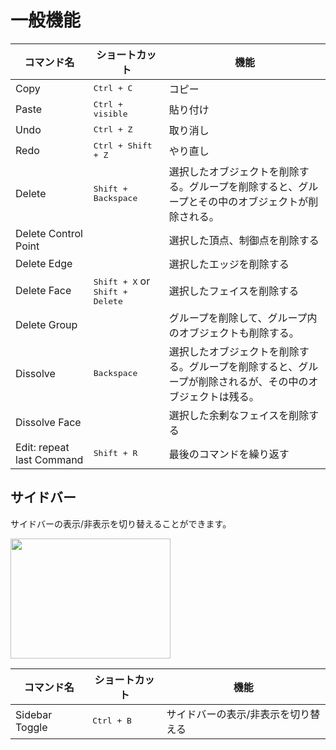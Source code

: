
# 一般機能

| コマンド名                | ショートカット                                    | 機能                                                                                                       |
| ------------------------- | ------------------------------------------------- | ---------------------------------------------------------------------------------------------------------- |
| Copy                      | <kbd>Ctrl + C</kbd>                               | コピー                                                                                                     |
| Paste                     | <kbd>Ctrl + visible</kbd>                         | 貼り付け                                                                                                   |
| Undo                      | <kbd>Ctrl + Z</kbd>                               | 取り消し                                                                                                   |
| Redo                      | <kbd>Ctrl + Shift + Z</kbd>                       | やり直し                                                                                                   |
| Delete                    | <kbd>Shift + Backspace</kbd>                      | 選択したオブジェクトを削除する。グループを削除すると、グループとその中のオブジェクトが削除される。         |
| Delete Control Point      |                                                   | 選択した頂点、制御点を削除する                                                                             |
| Delete Edge               |                                                   | 選択したエッジを削除する                                                                                   |
| Delete Face               | <kbd>Shift + X</kbd> or <kbd>Shift + Delete</kbd> | 選択したフェイスを削除する                                                                                 |
| Delete Group              |                                                   | グループを削除して、グループ内のオブジェクトも削除する。                                                   |
| Dissolve                  | <kbd>Backspace</kbd>                              | 選択したオブジェクトを削除する。グループを削除すると、グループが削除されるが、その中のオブジェクトは残る。 |
| Dissolve Face             |                                                   | 選択した余剰なフェイスを削除する                                                                           |
| Edit: repeat last Command | <kbd>Shift + R</kbd>                              | 最後のコマンドを繰り返す                                                                                   |

## サイドバー

サイドバーの表示/非表示を切り替えることができます。

<Image src="/img/sidebar.png" width="256" height="192"/>

| コマンド名     | ショートカット      | 機能                                |
| -------------- | ------------------- | ----------------------------------- |
| Sidebar Toggle | <kbd>Ctrl + B</kbd> | サイドバーの表示/非表示を切り替える |









